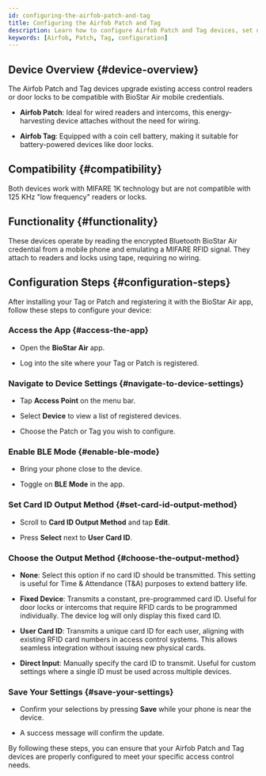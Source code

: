 ```yaml
---
id: configuring-the-airfob-patch-and-tag
title: Configuring the Airfob Patch and Tag
description: Learn how to configure Airfob Patch and Tag devices, set up BLE mode, and customize card ID output methods for upgrading existing access control systems to BioStar Air.
keywords: [Airfob, Patch, Tag, configuration]
---
```



## Device Overview {#device-overview}

The Airfob Patch and Tag devices upgrade existing access control readers or door locks to be compatible with BioStar Air mobile credentials.

* **Airfob Patch**: Ideal for wired readers and intercoms, this energy-harvesting device attaches without the need for wiring.

* **Airfob Tag**: Equipped with a coin cell battery, making it suitable for battery-powered devices like door locks.

<CustomerNote />


## Compatibility {#compatibility}

Both devices work with MIFARE 1K technology but are not compatible with 125 KHz "low frequency" readers or locks.


## Functionality {#functionality}

These devices operate by reading the encrypted Bluetooth BioStar Air credential from a mobile phone and emulating a MIFARE RFID signal. They attach to readers and locks using tape, requiring no wiring.


## Configuration Steps {#configuration-steps}

After installing your Tag or Patch and registering it with the BioStar Air app, follow these steps to configure your device:

<Steps>
<Step>

### Access the App {#access-the-app}

* Open the **BioStar Air** app.

* Log into the site where your Tag or Patch is registered.

</Step>
<Step>

### Navigate to Device Settings {#navigate-to-device-settings}

* Tap **Access Point** on the menu bar.

* Select **Device** to view a list of registered devices.

* Choose the Patch or Tag you wish to configure.

</Step>
<Step>

### Enable BLE Mode {#enable-ble-mode}

* Bring your phone close to the device.

* Toggle on **BLE Mode** in the app.

</Step>
<Step>

### Set Card ID Output Method {#set-card-id-output-method}

* Scroll to **Card ID Output Method** and tap **Edit**.

* Press **Select** next to **User Card ID**.

</Step>
<Step>

### Choose the Output Method {#choose-the-output-method}

* **None**: Select this option if no card ID should be transmitted. This setting is useful for Time & Attendance (T&A) purposes to extend battery life.

* **Fixed Device**: Transmits a constant, pre-programmed card ID. Useful for door locks or intercoms that require RFID cards to be programmed individually. The device log will only display this fixed card ID.

* **User Card ID**: Transmits a unique card ID for each user, aligning with existing RFID card numbers in access control systems. This allows seamless integration without issuing new physical cards.

* **Direct Input**: Manually specify the card ID to transmit. Useful for custom settings where a single ID must be used across multiple devices.

</Step>
<Step>

### Save Your Settings {#save-your-settings}

* Confirm your selections by pressing **Save** while your phone is near the device.

* A success message will confirm the update.

</Step>
</Steps>

By following these steps, you can ensure that your Airfob Patch and Tag devices are properly configured to meet your specific access control needs.
